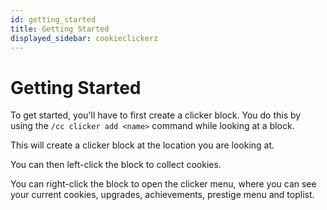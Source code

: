 ```yaml
---
id: getting_started
title: Getting Started
displayed_sidebar: cookieclickerz
---
```


# Getting Started

To get started, you'll have to first create a clicker block. You do this by using the `/cc clicker add <name>` command while looking at a block. 

This will create a clicker block at the location you are looking at.

You can then left-click the block to collect cookies. 

You can right-click the block to open the clicker menu, where you can see your current cookies, upgrades, achievements, prestige menu and toplist.
